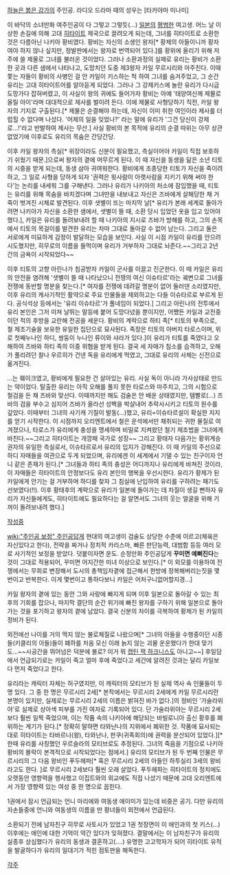 [[하늘은 붉은 강가]]의 주인공.  라디오 드라마 때의 성우는 [타카야마 미나미] 

이 바닥의 소녀만화 여주인공이 다 그렇고 그렇듯(…) [[일본]]의 [[평범]]한 여고생. 어느 날 이상한 손길에 의해 고대 [[히타이트]] 제국으로 끌려오게 되는데, 그녀를 히타이트로 소환한 것은 다름아닌 나키아 황비였다. 황비는 자신의 소생인 왕자[* 황제의 아들이니까 황자여야 하지 않나 싶지만, 정발판에서는 왕자로 번역되어 있다.]를 황위에 올리기 위해 저주에 쓸 제물로 그녀를 불러온 것이었다. 그러나 소환과정의 실패로 유리는 황비가 소환한 곳과 다른 샘에서 나타나고, 도망치던 도중 제3왕자 카일 무르시리와 마주친다. 이때 쫓는 자들이 황비의 사병인 걸 안 카일이 키스하는 척 하여 그녀를 숨겨주었고, 그 순간 유리는 고대 히타이트어를 알아듣게 되었다. 그러나 그 강제키스에 놀란 유리가 다시금 도망가다 잡혀버렸고, 이 사실이 왕의 귀에도 들어가자 황비는 아예 '태양여신께 제물로 올릴 아이'라며 대대적으로 제사를 벌이려 든다. 이에 제물로 사형당하기 직전, 카일 왕자의 기지로 구출된다.[* 제물은 순결해야 하는데, 자신이 이미 취한 여인이라 제사를 더럽힐 수 없다며 나섰다. '어제의 일을 잊었나?' 라는 말에 유리가 '그건 당신이 강제로...!'라고 반발하여 제사는 무산.] 사실 황비의 본 목적에 유리의 순결 따위는 아무 상관없었기에 이후로도 유리의 목숨은 간당간당.
 
이후 카일 왕자의 측실[* 위장이라도 신분이 필요했고, 측실이어야 카일이 직접 보호하기 쉬웠기 때문.]으로써 왕자의 곁에 머무르게 된다. 이 때 자신을 동생을 닮은 소년 티토의 시중을 받게 되는데, 동생 삼아 귀여워한다. 황비에게 조종당한 티토가 자신을 죽이려 하고, 그 일로 사형을 당하게 되자 '권력은 윗사람이 아랫사람을 지키기 위해 써야 한다'는 논리를 내세워 그를 구해낸다. 그러나 유리가 나키아의 처소에 잠입했을 때, 티토는 유리를 위해 목숨을 바치겠다며 그녀만을 내보내고 자신은 즈바에게 살해당한 채 거죽이 벗겨진 시체로 발견된다. 이후 샛별이 뜨는 마지막 날[* 유리가 본래 세계로 돌아가려면 나키아가 자신을 소환한 샘에서, 샛별이 뜰 때, 소환 당시 입었던 옷을 입고 있어야 했다.], 카일은 유리를 돌려보내려 할 때 나키아의 지시로 즈바가 방해를 하고, 그의 손목에서 티토의 목걸이를 발견한 유리는 차마 그대로 돌아갈 수 없어 남는다. 그리고 둘은 서로에게 미묘하게 감정이 발달하는 모습을 보인다. 사실 이 시점 카일이 유리를 안으려 시도했지만, 히무로의 이름을 들먹이며 유리가 거부하자 그대로 놔준다.~~그리고 2년간의 금욕이 시작되었다~~

이후 티토의 고향 아린나가 침공받자 카일이 군사를 이끌고 진군한다. 이 때 카일은 유리의 안전을 염려해 '샛별이 뜰 때 나타났으니 전쟁의 여신 이슈타르'라는 궤변으로 그녀를 전쟁에 동반할 명분을 찾는다.[* 여자를 전쟁에 데려갈 명분이 없어 둘러댄 소리였지만, 이후 유리의 캐사기적인 활약으로 주요 인물들을 제외하고는 다들 이슈타르로 부르게 된다. 공식석상 등에서는 '유리 이슈타르'가 풀네임이 되었다.] 그리고 아린나의 전투에서 유리 본인은 그저 미쳐 날뛰는 말등에 붙어 도망다녔을 뿐이지만, 어쨌든 카일과 교전중이던 적의 후방을 교란해 전공을 세운다. 황비의 계략으로 하티 족[* 티토의 부족으로, 철 제조기술을 보유한 유일한 집단으로 묘사된다. 족장은 티토의 아버지 타로스이며, 위로 첫째누나인 하디, 쌍둥이 누나인 류이와 샤라가 있다.]이 유리가 티토를 죽였다고 오해하여 즈바와 하티 족의 이중 위협을 받게 된다. 결국 세 자매가 침소를 습격하고, 오해가 풀리려던 찰나 우르히가 건넨 독을 유리에게 먹였고, 그대로 유리의 사체는 신전으로 옮겨진다.

...는 훼이크였고, 황비에게 필요한 건 살아있는 유리. 사실 독이 아니라 가사상태로 만드는 약이었다. 탈출한 유리는 아직 오해를 풀지 못한 타로스와 마주치고, 그의 시험으로 철검을 든 채 즈바와 맞선다. 이때까지만 해도 검술은 안 배운 상태였지만, 템빨로(...) 즈바의 검을 부수고 심지어 즈바가 올라선 성벽을 박살내어 추락사시키고 티토의 원수를 갚았다. 이때부터 그녀의 사기캐 기질이 발동(...)했고, 유리=이슈타르설이 확실한 지지를 얻기 시작한다. 이 시점까지 오리엔트에서 철은 운석에서만 채취되는 귀한 물질로 여겨졌으나, 타로스가 유리에게 충성을 맹세하며 비밀로 지켜왔던 철기 제조법을 그녀에게 바친다.~~그리고 히타이트는 개깡패 국가로 성장~~ 그리고 황태자 다음가는 황위계승권자의 유일한 측실로서, 이슈타르로서 유리의 입지가 강해진다. 이 때 카일의 주선으로 하디 자매들을 여관으로 두게 되었으며, 유리에겐 이 세계에서 기댈 수 있는 친구이자 언니 같은 존재가 된다.[* 그녀들과 하티 족의 충성은 어디까지나 유리에게 바쳐진 것이라, 이 자매들은 히타이트의 안정보다도 유리 본인의 행복을 우선시한다. 유리가 황제가 된 카일에게 안기는 걸 거부하며 하디를 찾자 그 침실에 난입하여 유리를 구하려는 패기도 선보였다(!!). 이후 황태후의 계략으로 유리가 일본에 돌아가는 데 차질이 생길 뻔하자 유리가 자신들에게도, 히타이트에도 필요하다는 걸 알면서도 그녀의 웃는 얼굴을 위해 기꺼이 돌려보내려 했다.]

[[작성중]]
 
[[wiki:"주인공 보정" 주인공답게]] 현대의 여고생이 검술도 상당한 수준에 이르고(체육은 자신있다고 한다), 전략을 짜거나 정치적 카리스마, 빠른 판단능력, 대범함 등등 여러 모로 사기적인 보정을 받았다. 덧붙이자면 운도. 순정만화 주인공답게 '''꾸미면 예뻐진다'''는 것이 그대로 적용되어, 꾸미면 어지간한 미녀 이상으로 보인다.[* 이 외모를 이용하여 전쟁에서는 무희로 변장해서 도시의 총책임자곁에 접근해서 한방에 정복해버리는짓을 몇번이고 반복한다. 이게 몇번이고 통하다보니 카일은 어처구니없어할지경...]
 
카일 왕자의 곁에 있는 동안 그와 사랑에 빠지게 되며 이후 일본으로 돌아갈 수 있는 최후의 기회를 잡으나, 마지막 결단의 순간 위기에 빠진 왕자를 구하기 위해 일본으로 돌아가는 것을 포기하고 왕자의 곁에 남았다. 결국 신분의 차이를 극복하여 황제가 된 카일의 정비가 된다.

외전에선 나이를 거의 먹지 않는 불로체질로 나왔으며[* 그녀의 아들을 수행중이던 시종들(키클리의 아들)들이 폐하를 처음 모신 이래 늙지 않는 괴물 운운했다가 한대 맞기도...~~시공간을 뛰어넘은 덕분에 불로? 이거 뭐 [[캡틴 잭 하크니스]]도 아니고~~] 후일담에서 언급되기로는 카일이 죽고 얼마 후에 죽었다고 세간에 알려진 것과는 달리 카일보다 먼저 죽었다고 한다.

유리라는 캐릭터 자체는 허구였지만, 이 캐릭터의 모티브가 된 실제 역사 속 인물들이 두 명 있다. 그 중 한 명은 무르시리 2세[* 본작에서는 무르시리 2세에게 카일 무르시리란 본명이 있지만, 실제로는 무르시리 2세의 이름은 밝혀진 바가 없다.]의 정비인 '가술라위야'로 실제로 상아색 피부를 가진 여자로 기록되어 있다. 단 가술라위야는 무르시리 2세보다 훨씬 일찍 죽었으며, 이는 작품 속의 나키아에 해당되는 바빌로니아 출신 황후를 폐위하는 계기가 된다.[* 정확히 말하면 타와난나의 지위에서 폐위한 것. 작품에 묘사되는 대로 히타이트는 타바르나(왕), 타와난나, 판쿠(귀족회의)에 권력을 분산되어 있었다.][* 한때 유리를 사칭했던 우르슬라의 모티브로도 추정된다. 그녀의 죽음을 기점으로 나키아 황비의 몰락이 본격적으로 시작되었다는 점에서.] 유리의 모티브가 된 두 번째 인물은 무르시리의 그 다음 왕비인 푸두헤파[* 혹은 무르시리 2세의 아들인 하투실리 3세의 왕비라고도 한다. ]로 무르시리 2세보다 훨씬 오래 살았다. 푸두헤파는 히타이트의 정치에도 오랫동안 영향력을 행사했고 이집트와의 외교에도 직접 나섰기 때문에 고대 오리엔트에서 가장 영향력 있는 여성 중 한 명으로 꼽힌다.

1권에서 잠시 언급되는 언니 마리에와 여동생 에이미가 있는데 비중은 공기. 다만 유리의 자손들중에 언니와 여동생의 이름을 딴 황녀들이 외전에서 언급된다. 

소환되기 전에 남자친구 히무로 사토시가 있었고 1권 첫장면이 이 애인과의 첫 키스(...) 이후에는 애인에 대한 기억이 약간 있다가 잊혀졌다. 결말에서는 이 남자친구가 유리의 실종후 상심했다가 유리의 동생과 결혼하고(....) 유명한 고고학자가 되어 히타이트 유적을 발굴하다가 유리의 일대기가 적힌 점토판을 해독한다.


[[각주]]
